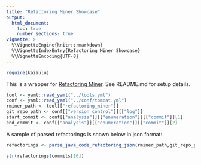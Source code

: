 ```yaml
---
title: "Refactoring Miner Showcase"
output: 
  html_document:
    toc: true
    number_sections: true
vignette: >
  %\VignetteEngine{knitr::rmarkdown}
  %\VignetteIndexEntry{Refactoring Miner Showcase}
  %\VignetteEncoding{UTF-8}
---
```


```r
require(kaiaulu)
```

This is a wrapper for [Refactoring Miner](https://github.com/tsantalis/RefactoringMiner#running-refactoringminer-from-the-command-line). See README.md for setup details.

```r
tool <- yaml::read_yaml("../tools.yml")
conf <- yaml::read_yaml("../conf/tomcat.yml")
rminer_path <- tool[["refactoring_miner"]]
git_repo_path <- conf[["version_control"]][["log"]]
start_commit <- conf[["analysis"]][["enumeration"]][["commit"]][1]
end_commit <- conf[["analysis"]][["enumeration"]][["commit"]][2]


```

A sample of parsed refactorings is shown below in json format:

```r
refactorings <- parse_java_code_refactoring_json(rminer_path,git_repo_path,start_commit,end_commit)

str(refactorings$commits[16])
```

